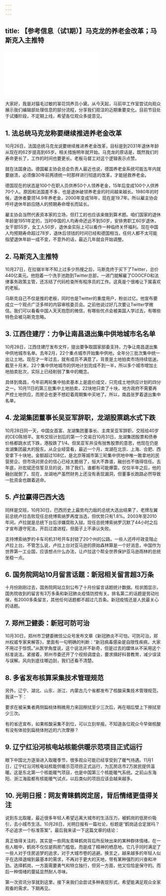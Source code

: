 ```yaml
---
---
---
```

title: 【参考信息（试1期）】马克龙的养老金改革；马斯克入主推特
---




<iframe src="//player.bilibili.com/player.html?&bvid=BV1me411G7ni&page=1&as_wide=1&high_quality=1&danmaku=1" scrolling="no" border="0" frameborder="no" framespacing="0" allowfullscreen></iframe>




大家好，我是对猫毛过敏的翠花饲养员小黛。从今天起，马前卒工作室尝试向观众展示我们编辑部处理信息的部分流程，分享我们观注的近期重要变化。目前节目处于试播阶段，不定期上线，希望各位观众多提意见。

## 1. 法总统马克龙称要继续推进养老金改革

10月26日，法国总统马克龙说要继续推进养老金改革，目标是到2031年退休年龄从现在的62岁提高到65岁。相关措施明年就开始。马克龙的原话是，既然我们的寿命更长了，工作的时间也要更长。老板马督工对这个逻辑表示点赞。

就在法国身边。德国雇主协会总会负责人最近也说，德国养老金系统可能五年内就要崩溃，必须像30年前两德统一时那样进行彻底的改革，才能拯救养老金。

德国现在的状态是100个在职人员供养50个人领养老金，15年后变成100个人供养70个人。原因和法国差不多，也是退休破领养老金的时间越来越长。1980年的时候，退休者要领14.9年养老金，2000年变成18年，现在是19.7年。所以雇主协会呼吁退休年龄应随人的预期寿命增长而延长。

雇主协会当然代表资本家的立场，但打工的也应该来做到算术题。咱们国家的退休年龄是1951年定的，当时中国的人均寿命还远不到50岁，安排男职工60岁退休，女干部55岁，女工人50岁，退休金实际上可以看作一种临终关怀福利。现在中国人均预期寿命超过78岁，退休后领钱的时间已经和德国相当，任何人都不太可能指望退休年龄一成不变，不意外的话，最近几年就会开始调整。

## 2. 马斯克入主推特

10月27日，在拉锯半年不知上过多少热搜之后，马斯克终于买下了Twitter，总价440亿美元。他抱着一个洗手池跑到Twitter总部，一进门就解雇了COOCFO和法律事务政策主管，还冻结了代码检查所有程序员的工作。这真是个很难让下属喜欢的老板。

马斯克自己不仅是推的老板，同时也是Twitter的重度用户，粉丝过亿。他宣布要成立一个观点广泛多样的内容审核委员会。之前他说过好几次要让Twitter学微信。我们可以看看中国人天天抱怨的微信，有哪些优点会被美国人学过去，有哪些特色会被马斯克忽略。

## 3. 江西住建厅：力争让南昌退出集中供地城市名名单

10月28日，江西住建厅发布文件，提出要争取国家部委支持，力争让南昌退出集中供地城市名单。去年2月，22个重点城市开始集中供地，全年分三批次集中统一出让土地。现在才一年过去，就有成员不满意了。背景是土地拍卖市场持续低迷。截至十月末，22个集中供地城市的供地计划完成不到一半，所以多个城市增加土地拍卖批次，实际上已经削弱了集中的概念。

具体到南昌，今年前两轮集中拍卖基本上是底价成交，只完成土地供应计划的四分之一。10月11日的第三批集中土地拍卖，22块地只卖了十块，地方政府不需要再严控土地供应，而房企也更不想赶着周期集中买地了。所以，南昌张罗着退出集中名单。

## 4. 龙湖集团董事长吴亚军辞职，龙湖股票跳水式下跌

10月28日同一天，中国女首富、龙湖集团董事长、主席吴亚军辞职，交班给40岁的CEO陈旭平。宣布交班计划后的第一个交易日10月31日，龙湖集团股票和债券价格都跳水式下跌，港股跌了1/4。但吴亚军并没有抛售股票的意思，他现在仍是龙湖集团最大的股东。从企业经营看，最近一个月，龙湖在北京、上海、合肥、西安拿下十块地，金额超过108亿，是北京等城市第三轮集中供地中唯一敢拿地的民营房企。但市场对房企的信心已经太脆弱了，恒大不靠谱，融创也不值得信任。去年底，孙宏斌还信誓旦旦的说，除了我们，谁都有可能爆雷。仅仅半年之后，他的融创就倒了。现在，龙湖地产虽然财务上还没有表现漏洞，但董事长跑路必然导致一批资金也跟着逃命。

## 5. 卢拉赢得巴西大选

同样是交班，10月30日，巴西历史上最势均力敌的总统大选出结果了，老牌左翼前总统卢拉击败现任总统博索纳罗再度当选，但优势只有1.8%。2003年至2010年间，卢拉就是总统下台后涉嫌腐败入狱。现任总统博索纳罗沉默了44小时之后才宣布遵守宪法，开启过渡进程，但面子上不承认失败。

支持博索纳罗的卡车司机31号开车封锁了20个州的公路，一些人还呼吁政变阻止卢拉上台。不管怎么说，卢拉上台对亚马逊的原始森林算是一个好消息，中国作为世界第一工业国，应该想点什么办法，让卢拉这个帮全世界保护亚马逊雨林的总统坐稳一点。

## 6. 国务院网站10月留言话题：新冠相关留言超3万条

十月份刚刚过去，国务院网站立刻公布了十月份留言话题统计数据。柱状图显示，国务院收到的留言有3万多条和新冠肺炎疫情防控有关。排名第二的话题是劳动社保，有2000多条留言，其他任何话题都不超过几百条。新冠疫情还是人民最关心的话题。

## 7. 郑州卫健委：新冠可防可治

10月30日，郑州市卫健委微信公众号发布文章《新冠肺炎不可怕，可防可治，郑州权威专家来解答》，里面有一句明确的判断：“新冠病毒感染是自限性疾病，大家不用过于惊慌。”从医学角度说，这个说法并不新奇，但是过去的媒体从不采用这个标准说法。紧接着，郑州市委还开了个视频调度会，要求搞好科普教育，减少误读与误解。风向到底往哪边刮，我们还看不清楚。

## 8. 多省发布核算采集技术管理规范

另外，辽宁、湖北、山东、浙江、内蒙古几个省都发布了核酸采集技术管理规范，我读一下：

要求在被采集者两侧扁桃体稍微用力来回擦拭至少三次后，再在咽后壁上下擦拭至少三次。

有的省还宣布，如果核酸采集不到位，可以立刻举报。不知道各位观众今早做核酸有没有体验到扁桃体附近的六次摩擦？

## 9. 辽宁红沿河核电站核能供暖示范项目正式运行

眼下中国北方逐渐进入取暖季节，很多观众可能已经享受到了暖气待遇。11月1日，辽宁红沿河核电站核能供暖示范项目正式运行，为瓦房店市2万居民提供温暖。这是东北第一个核能暖气项目，也是中国第三个核能暖气系统。之前山东海阳、浙江海盐都有核能暖气试点，以后类似的项目应该会越来越多。

## 10. 光明日报：网友青睐鹤岗定居，背后情绪更值得关注

说到东北取暖，最近很多年轻人希望远离大城市的生活压力，被鹤岗的低房价吸引，去小城市生活。10月28日，光明日报有一篇社论，标题是“鹤岗适合定居吗？不必追求一个标准答案”。最后我来读一下这篇文章的结论：

真正值得关注的，其实是一些网友青睐鹤岗背后所反映出来的某种群体情绪。在一些人眼中，鹤岗不仅仅是购房门槛低，而是成了精神的栖息地，它几乎同时满足了一些人对于住房追梦的追求，对于大城市卷的逃避。换言之，越来越多的年轻人似乎在选择退缩到最基本的需求，不再对于更大的天地，带有某种强烈的兴奋和冲劲。选择鹤岗，一方面需要勇气和特立独行，但另一方面，他又恰恰是保守的。而后一种情绪的蔓延显然耐人寻味。

第一次资讯分享就到这里，接下来我们会尝试多种表现形式，希望能满足观众全家观看的需求，下期再见。